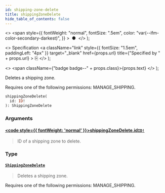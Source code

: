 ```yaml
---
id: shipping-zone-delete
title: shippingZoneDelete
hide_table_of_contents: false
---
```


  <>
    <span
      style={{
        fontWeight: "normal",
        fontSize: ".5em",
        color: "var(--ifm-color-secondary-darkest)",
      }}
    >
      &nbsp;●&nbsp;
    </span>
  </>
);

  <>
    Specification
    <a
      className="link"
      style={{ fontSize: "1.5em", paddingLeft: "4px" }}
      target="\_blank"
      href={props.url}
      title={"Specified by " + props.url}
    >
      ⎘
    </a>
  </>
);

  <>
    <span className={"badge badge--" + props.class}>{props.text}</span>
  </>
);

Deletes a shipping zone.

Requires one of the following permissions: MANAGE_SHIPPING.

```graphql
shippingZoneDelete(
  id: ID!
): ShippingZoneDelete
```

### Arguments

#### [<code style={{ fontWeight: 'normal' }}>shippingZoneDelete.<b>id</b></code>](#)<Bullet />[`ID!`](../../api-reference/scalars/id) <Badge class="secondary" text="non-null"/> <Badge class="secondary" text="scalar"/>

> ID of a shipping zone to delete.

### Type

#### [`ShippingZoneDelete`](../../api-reference/objects/shipping-zone-delete) <Badge class="secondary" text="object"/>

> Deletes a shipping zone.

Requires one of the following permissions: MANAGE_SHIPPING.

>
